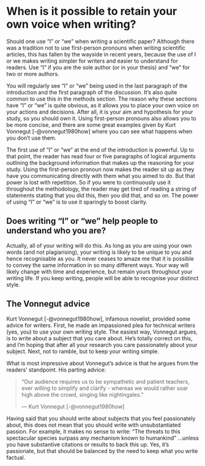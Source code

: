 # When is it possible to retain your own voice when writing? {#voice}

Should one use “I” or “we” when writing a scientific paper? Although there was a tradition not to use first-person pronouns when writing scientific articles, this has fallen by the wayside in recent years, because the use of I or we makes writing simpler for writers and easier to understand for readers. Use “I” if you are the sole author (or in your thesis) and “we” for two or more authors.

You will regularly see “I” or “we” being used in the last paragraph of the introduction and the first paragraph of the discussion. It’s also quite common to use this in the methods section. The reason why these sections have “I” or “we” is quite obvious, as it allows you to place your own voice on your actions and decisions. After all, it is your aim and hypothesis for your study, so you should own it. Using first-person pronouns also allows you to be more concise, and there are some great examples given by Kurt Vonnegut [-@vonnegut1980how] where you can see what happens when you don’t use them.

The first use of “I” or “we” at the end of the introduction is powerful. Up to that point, the reader has read four or five paragraphs of logical arguments outlining the background information that makes up the reasoning for your study. Using the first-person pronoun now makes the reader sit up as they have you communicating directly with them what you aimed to do. But that power is lost with repetition. So if you were to continuously use it throughout the methodology, the reader may get tired of reading a string of statements stating that you did this, then you did that, and so on. The power of using “I” or “we” is to use it sparingly to boost clarity.

## Does writing “I” or “we” help people to understand who you are?

Actually, all of your writing will do this. As long as you are using your own words (and not plagiarising), your writing is likely to be unique to you and hence recognisable as you. It never ceases to amaze me that it is possible to convey the same information in so many different ways. Your way will likely change with time and experience, but remain yours throughout your writing life. If you keep writing, people will be able to recognise your distinct style.

## The Vonnegut advice

Kurt Vonnegut [-@vonnegut1980how], infamous novelist, provided some advice for writers. First, he made an impassioned plea for technical writers (yes, you) to use your own writing style. The easiest way, Vonnegut argues, is to write about a subject that you care about. He's totally correct on this, and I'm hoping that after all your research you care passionately about your subject. Next, not to ramble, but to keep your writing simple. 

What is most impressive about Vonnegut's advice is that he argues from the readers' standpoint. His parting advice:

> "Our audience requires us to be sympathetic and patient teachers, ever willing to simplify and clarify - whereas we would rather soar high above the crowd, singing like nightingales."
> 
> --- Kurt Vonnegut [-@vonnegut1980how]

Having said that you should write about subjects that you feel passionately about, this does not mean that you should write with unsubstantiated passion. For example, it makes no sense to write: "The threats to this spectacular species surpass any mechanism known to humankind" ...unless you have substantive citations or results to back this up. Yes, it's passionate, but that should be balanced by the need to keep what you write factual.
